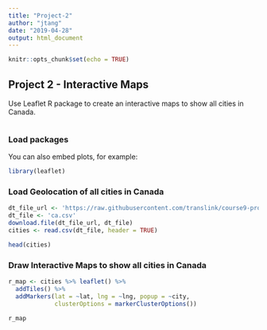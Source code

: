 ---
title: "Project-2"
author: "jtang"
date: "2019-04-28"
output: html_document
---

```{r setup, include=FALSE}
knitr::opts_chunk$set(echo = TRUE)
```

## Project 2 - Interactive Maps

Use Leaflet R package to create an interactive maps to show all cities in Canada. 


```{r cars}

```

### Load packages

You can also embed plots, for example:

```{r pressure, echo=TRUE, warning=FALSE}
library(leaflet)
```

### Load Geolocation of all cities in Canada

```{r, cache=TRUE}

dt_file_url <- 'https://raw.githubusercontent.com/translink/course9-project-2/master/ca.csv'
dt_file <- 'ca.csv'
download.file(dt_file_url, dt_file)
cities <- read.csv(dt_file, header = TRUE)

head(cities)
```

### Draw Interactive Maps to show all cities in Canada 
```{r}

r_map <- cities %>% leaflet() %>%
  addTiles() %>% 
  addMarkers(lat = ~lat, lng = ~lng, popup = ~city,
             clusterOptions = markerClusterOptions())

r_map

```

